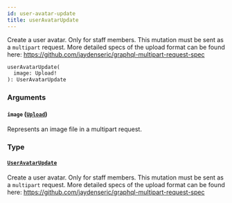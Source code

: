 ```yaml
---
id: user-avatar-update
title: userAvatarUpdate
---
```


Create a user avatar. Only for staff members. This mutation must be sent as a `multipart` request. More detailed specs of the upload format can be found here: https://github.com/jaydenseric/graphql-multipart-request-spec

```graphql
userAvatarUpdate(
  image: Upload!
): UserAvatarUpdate
```

### Arguments

#### `image` ([`Upload`](../../../developer/api-reference/scalars/upload))

Represents an image file in a multipart request.

### Type

#### [`UserAvatarUpdate`](../../../developer/api-reference/objects/user-avatar-update)

Create a user avatar. Only for staff members. This mutation must be sent as a `multipart` request. More detailed specs of the upload format can be found here: https://github.com/jaydenseric/graphql-multipart-request-spec
